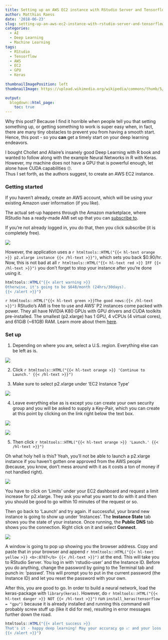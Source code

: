 ```yaml
---
title: Setting up an AWS EC2 instance with RStudio Server and Tensorflow GPU
author: Matthias Raess
date: '2018-06-23'
slug: setting-up-an-aws-ec2-instance-with-rstudio-server-and-tensorflow-gpu
categories:
  - AI
  - Deep Learning
  - Machine Learning
tags:
  - RStudio
  - Tensorflow
  - AWS
  - EC2
  - GPU
  - Keras
  
thumbnailImagePosition: left
thumbnailImage: https://upload.wikimedia.org/wikipedia/commons/thumb/5/5c/AWS_Simple_Icons_AWS_Cloud.svg/480px-AWS_Simple_Icons_AWS_Cloud.svg.png

output:
  blogdown::html_page:
    toc: true
---
```



Why this post? Because I find it horrible when people tell you that setting something up, or getting something to work is super easy when, in fact, there are many tiny obstacles to prevent you from having a smooth start. Hence, this post - so you **can** get a timely start on your deep learning endeavors.

I bought Chollet and Allaire's insanely good Deep Learning with R book and wanted to follow along with the example Neural Networks in R with Keras. However, my machine does not have a GPU that is powerful enough, let alone have CUDA capabilities 🙄.   
Thus I set forth, as the authors suggest, to create an AWS EC2 instance.

### Getting started

If you haven't already, create an AWS account, which will be using your existing Amazon user information (if you like).

The actual set-up happens through the Amazon marketplace, where RStudio has a ready-made AMI set up that you can [subscribe to](https://aws.amazon.com/marketplace/pp/B0785SXYB2).

If you're not already logged in, you do that, then you click subscribe (it is completely free).

![](/img/0.png)

However, the application uses a `r htmltools::HTML("{{< hl-text orange >}} p2.xlarge instance {{< /hl-text >}}")`, which sets you back \$0.90/hr. Now, this is not bad at all `r htmltools::HTML("{{< hl-text red >}} IFF {{< /hl-text >}}")` you don't forget to stop your instance after you're done using it. 

```r
htmltools::HTML("{{< alert warning >}}
Otherwise, it's going to be $648/month (24hrs/30days).
{{< /alert >}}")
```

`r htmltools::HTML("{{< hl-text green >}}The good news:{{< /hl-text >}}")` RStudio's AMI is free to use and AWS' P2 instances come packed with power. They all have NVIDIA K80 GPUs with GPU drivers and CUDA toolkits pre-installed. The smallest (p2.xlarge) has 1 GPU, 4 vCPUs (4 virtual cores), and 61GiB (~61GB) RAM. Learn more about them [here](https://aws.amazon.com/ec2/instance-types/p2/).


### Set up

1. Depending on where you are, select a U.S. region. Everything else can be left as is.

![](/img/1.png)

2. Click `r htmltools::HTML("{{< hl-text orange >}} 'Continue to Launch.' {{< /hl-text >}}")`


3. Make sure to select p2.xlarge under 'EC2 Instance Type'

![](/img/2.png)

4. Leave everything else as is except you can create your own security group and you will be asked to supply a Key-Pair, which you can create at this point by clicking on the link right below the text box.

![](/img/3.png)

![](/img/4.png)

5. Then click `r htmltools::HTML("{{< hl-text orange >}} 'Launch.' {{< /hl-text >}}")`

Oh what holy hell is this? Yeah, you'll not be able to launch a p2.xlarge instance if you haven't gotten one approved from the AWS people (because, you know, don't mess around with it as it costs a ton of money if not handled right).\     


![](/img/5.png)  

You have to click on 'Limits' under your EC2 dashboard and request a limit increase for p2.xlarge. They ask you what you want to do with it and then you should be good to go within 10 minutes of the request or so.  

Then go back to 'Launch' and try again. If successful, your brand new instance is going to show up under 'Instances'. The **Instance State** tab shows you the state of your instance. Once running, the **Public DNS** tab shows you the connection. Right click on it and select **Connect**.  

![](/img/6.png)  

A window is going to pop up showing you the browser address. Copy and paste that in your browser and append `r htmltools::HTML("{{< hl-text yellow >}} <b>:8787</b> {{< /hl-text >}}")`  at the end. This will take you to RStudio Server. You log in with 'rstudio-user' and the Instance ID. Before you do anything,  change the password by going to the Terminal tab and punch in: 'passwd'. This will prompt you to put in the current password (the Instance ID) and let you reset the password with your own.

After this, you are good to go. In order to build a neural network, load the keras-package with ``` library(keras)```. However, do `r htmltools::HTML("{{< hl-text danger >}} NOT {{< /hl-text >}}")` run ```install_keras(tensorflow = "gpu")``` because it is already installed and running this command will probably screw stuff up (like it did for me), resulting in error messages further down the road.


```r
htmltools::HTML("{{< alert success >}}
That's it - happy deep learning! May your accuracy go 📈 and your loss 📉.
{{< /alert >}}")
```

